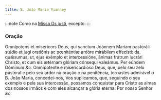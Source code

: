 ```yaml
---
title: S. João Maria Vianney
---
```


:::note
Como na [Missa Os justi](../comum/14confessoresnaopontifices1), excepto:
:::

### Oração

<div class="grid grid-cols-2 gap-5">
  <span class="text-justify">
    Omnípotens et miséricors Deus, qui sanctum Joánnem Maríam pastoráli stúdio
    et jugi oratiónis ac pœniténtiæ ardóre mirábilem effecísti: da, quǽsumus;
    ut, ejus exémplo et intercessióne, ánimas fratrum lucrári Christo, et cum
    eis ætérnam glóriam cónsequi valeámus. Per eúndem Dóminum <em>&c.</em>
  </span>
  <span class="text-justify">
    Omnipotente e misericordioso Deus, que, pelo seu zelo pastoral e pelo seu
    ardor na oração e na penitência, tornastes admirável o B. João Maria,
    concedei-nos, Vos suplicamos, que, seguindo o seu exemplo e pela sua
    intercessão, possamos conquistar para Cristo as almas dos nossos irmãos e
    com eles alcançar a glória eterna. Por nosso Senhor <em>&c.</em>
  </span>
</div>
